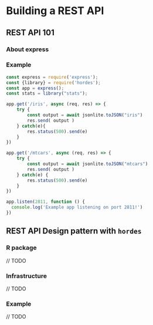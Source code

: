 # Building a REST API

## REST API 101

### About express 

### Example

```javascript
const express = require('express');
const {library} = require('hordes');
const app = express();
const stats = library("stats");

app.get('/iris', async (req, res) => {
    try {
        const output = await jsonlite.toJSON("iris")
        res.send( output )
    } catch(e){
        res.status(500).send(e)
    }
})

app.get('/mtcars', async (req, res) => {
    try {
        const output = await jsonlite.toJSON("mtcars")
        res.send( output )
    } catch(e) {
        res.status(500).send(e)
    }
})

app.listen(2811, function () {
  console.log('Example app listening on port 2811!')
})
```

## REST API Design pattern with `hordes`

### R package

// TODO 

### Infrastructure

// TODO 

### Example

// TODO 